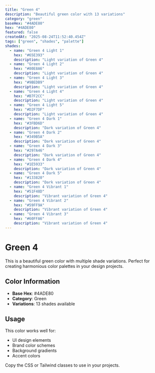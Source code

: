 ```yaml
---
title: "Green 4"
description: "Beautiful green color with 13 variations"
category: "green"
baseHex: "#4ADE80"
hex: "#4ADE80"
featured: false
createdAt: "2025-08-24T11:52:40.454Z"
tags: ["green", "shades", "palette"]
shades:
  - name: "Green 4 Light 1"
    hex: "#65E393"
    description: "Light variation of Green 4"
  - name: "Green 4 Light 2"
    hex: "#80E8A6"
    description: "Light variation of Green 4"
  - name: "Green 4 Light 3"
    hex: "#9BEDB9"
    description: "Light variation of Green 4"
  - name: "Green 4 Light 4"
    hex: "#B7F2CC"
    description: "Light variation of Green 4"
  - name: "Green 4 Light 5"
    hex: "#D2F7DF"
    description: "Light variation of Green 4"
  - name: "Green 4 Dark 1"
    hex: "#3FBD6D"
    description: "Dark variation of Green 4"
  - name: "Green 4 Dark 2"
    hex: "#349B5A"
    description: "Dark variation of Green 4"
  - name: "Green 4 Dark 3"
    hex: "#297A46"
    description: "Dark variation of Green 4"
  - name: "Green 4 Dark 4"
    hex: "#1E5933"
    description: "Dark variation of Green 4"
  - name: "Green 4 Dark 5"
    hex: "#133820"
    description: "Dark variation of Green 4"
  - name: "Green 4 Vibrant 1"
    hex: "#51F48D"
    description: "Vibrant variation of Green 4"
  - name: "Green 4 Vibrant 2"
    hex: "#59FF9A"
    description: "Vibrant variation of Green 4"
  - name: "Green 4 Vibrant 3"
    hex: "#60FFA6"
    description: "Vibrant variation of Green 4"
---
```


# Green 4

This is a beautiful green color with multiple shade variations. Perfect for creating harmonious color palettes in your design projects.

## Color Information

- **Base Hex**: #4ADE80
- **Category**: Green
- **Variations**: 13 shades available

## Usage

This color works well for:
- UI design elements
- Brand color schemes  
- Background gradients
- Accent colors

Copy the CSS or Tailwind classes to use in your projects.
